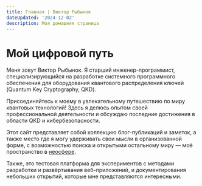 ```yaml
---
title: Главная | Виктор Рыбынок
dateUpdated: '2024-12-02'
description: Моя домашняя страница
---
```


# Мой цифровой путь

Меня зовут Виктор Рыбынок. Я старший инженер-программист, специализирующийся на
разработке системного программного обеспечения для оборудования квантового
распределения ключей (Quantum Key Cryptography, QKD).

Присоединяйтесь к моему в увлекательному путешествию по миру квантовых
технологий!  Здесь я делюсь опытом своей профессиональной деятельности и
обсуждаю последние достижения в области QKD и кибербезопасности.

Этот сайт представляет собой коллекцию блог-публикаций и заметок, а также место
где я могу удерживать свои мысли в организованной форме, с возможностью поиска и
открытыми остальному миру&nbsp;— моё пространство в
[неосфере](https://ru.wikipedia.org/wiki/Ноосфера).

Также, это тестовая платформа для экспериментов с методами разработки и
развёртывания веб-приложений, и документирования небольших открытий, которые мне
представляются интересными.
